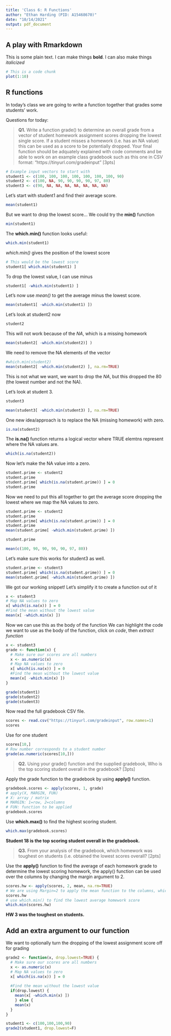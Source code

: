 ```yaml
---
title: 'Class 6: R Functions'
author: "Ethan Harding (PID: A15468670)"
date: "10/14/2021"
output: pdf_document
---
```


## A play with Rmarkdown
This is some plain text. I can make things **bold**. I can also make things *italicized*

```r
# This is a code chunk
plot(1:10)
```


## R functions

In today's class we are going to write a function together that grades some students' work.

Questions for today:

> **Q1.** Write a function grade() to determine an overall grade from a vector of student homework assignment scores dropping the lowest single score. If a student misses a homework (i.e. has an NA value) this can be used as a score to be potentially dropped. Your final function should be adquately explained with code comments and be able to work on an example class gradebook such as this one in CSV format: “https://tinyurl.com/gradeinput” [3pts]

```r
# Example input vectors to start with
student1 <- c(100, 100, 100, 100, 100, 100, 100, 90)
student2 <- c(100, NA, 90, 90, 90, 90, 97, 80)
student3 <- c(90, NA, NA, NA, NA, NA, NA, NA)
```

Let's start with student1 and find their average score.
```r
mean(student1)
```

But we want to drop the lowest score...
We could try the **min()** function

```r
min(student1)
```

The **which.min()** function looks useful:

```r
which.min(student1)
```

*which.min()* gives the position of the lowest score

```r
# This would be the lowest score
student1[ which.min(student1) ]
```

To drop the lowest value, I can use minus
```r
student1[ -which.min(student1) ]
```

Let's now use *mean()* to get the average minus the lowest score. 
```r
mean(student1[ -which.min(student1) ])
```

Let's look at student2 now
```r
student2
```

This will not work because of the *NA*, which is a missing homework 
```r
mean(student2[ -which.min(student2)] )
```

We need to remove the NA elements of the vector
```r
#which.min(student2)
mean(student2[ -which.min(student2) ], na.rm=TRUE)
```

This is not what we want, we want to drop the *NA*, but this dropped the 80 (the lowest number and not the NA).

Let's look at student 3.
```r
student3
```

```r
mean(student3[ -which.min(student3) ], na.rm=TRUE)
```

One new idea/approach is to replace the NA (missing homework) with zero. 

```r
is.na(student2)
```

The **is.na()** function returns a logical vector where TRUE elemtns represent where the NA values are. 

```r
which(is.na(student2))
```

Now let's make the NA value into a zero. 
```r
student.prime <- student2
student.prime
student.prime[ which(is.na(student.prime)) ] = 0
student.prime
```

Now we need to put this all together to get the average score dropping the lowest where we map the NA values to zero. 

```r
student.prime <- student2
student.prime
student.prime[ which(is.na(student.prime)) ] = 0
student.prime
mean(student.prime[ -which.min(student.prime) ])
```

```r
student.prime
```
```r
mean(c(100, 90, 90, 90, 90, 97, 80))
```

Let's make sure this works for student3 as well. 
```r
student.prime <- student3
student.prime[ which(is.na(student.prime)) ] = 0
mean(student.prime[ -which.min(student.prime) ])
```

We got our working snippet! Let's simplify it to create a function out of it
```r
x <- student3
# Map NA values to zero
x[ which(is.na(x)) ] = 0
#Find the mean without the lowest value
mean(x[ -which.min(x) ])
```

Now we can use this as the body of the function
We can highlight the code we want to use as the body of the function, click on *code*, then *extract function*
```r
x <- student3
grade <- function(x) {
  # Make sure our scores are all numbers
  x <- as.numeric(x)
  # Map NA values to zero
  x[ which(is.na(x)) ] = 0
  #Find the mean without the lowest value
  mean(x[ -which.min(x) ])
}
```

```r
grade(student1)
grade(student2)
grade(student3)
```



Now read the full gradebook CSV file. 
```r
scores <- read.csv("https://tinyurl.com/gradeinput", row.names=1)
scores 
```

Use for one student
```r
scores[10,]
# Row number corresponds to a student number
grade(as.numeric(scores[10,]))
```


> **Q2.** Using your grade() function and the supplied gradebook, Who is the top scoring student overall in the gradebook? [3pts]

Apply the grade function to the gradebook by using **apply()** function.
```r
gradebook.scores <- apply(scores, 1, grade)
# apply(X, MARGIN, FUN)
# X: array / matrix
# MARGIN: 1=row, 2=columns
# FUN: function to be applied
gradebook.scores
```

Use **which.max()** to find the highest scoring student. 
```r
which.max(gradebook.scores)
```

**Student 18 is the top scoring student overall in the gradebook.**

>**Q3.** From your analysis of the gradebook, which homework was toughest on students (i.e. obtained the lowest scores overall? [2pts]

Use the **apply()** function to find the average of each homework grade to determine the lowest scoring homework, the apply() function can be used over the columns by changing the margin argument to 2. 
```r
scores.hw <- apply(scores, 2, mean, na.rm=TRUE)
# We are using Margin=2 to apply the mean function to the columns, which would average the homework scores
scores.hw
# use which.min() to find the lowest average homework score
which.min(scores.hw)
```

**HW 3 was the toughest on students.** 


## Add an extra argument to our function

We want to optionally turn the dropping of the lowest assignment score off for grading
```r
grade2 <- function(x, drop.lowest=TRUE) {
  # Make sure our scores are all numbers
  x <- as.numeric(x)
  # Map NA values to zero
  x[ which(is.na(x)) ] = 0
  
  #Find the mean without the lowest value
  if(drop.lowest) {
    mean(x[ -which.min(x) ])
    } else {
    mean(x)
  }
}
```

```r
student1 <- c(100,100,100,90)
grade2(student1, drop.lowest=F)
```

